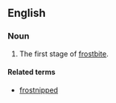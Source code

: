 ==English==

===Noun===
{{en-noun}}

# The first stage of [[frostbite]].

====Related terms====
* [[frostnipped]]